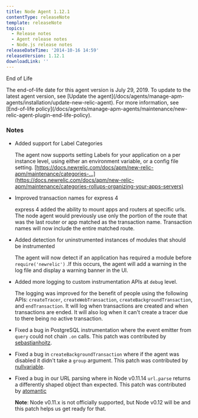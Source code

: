 ```yaml
---
title: Node Agent 1.12.1
contentType: releaseNote
template: releaseNote
topics:
  - Release notes
  - Agent release notes
  - Node.js release notes
releaseDateTime: '2014-10-16 14:59'
releaseVersion: 1.12.1
downloadLink: ''
---
```


End of Life

<Callout variant="important">
  The end-of-life date for this agent version is July 29, 2019. To update to the latest agent version, see [Update the agent](/docs/agents/manage-apm-agents/installation/update-new-relic-agent). For more information, see [End-of-life policy](/docs/agents/manage-apm-agents/maintenance/new-relic-agent-plugin-end-life-policy).
</Callout>

### Notes

* Added support for Label Categories

  The agent now supports setting Labels for your application on a per instance level, using either an environment variable, or a config file setting. [https://docs.newrelic.com/docs/apm/new-relic-apm/maintenance/categories-...](https://docs.newrelic.com/docs/apm/new-relic-apm/maintenance/categories-rollups-organizing-your-apps-servers)
* Improved transaction names for express 4

  express 4 added the ability to mount apps and routers at specific urls. The node agent would previously use only the portion of the route that was the last router or app matched as the transaction name. Transaction names will now include the entire matched route.
* Added detection for uninstrumented instances of modules that should be instrumented

  The agent will now detect if an application has required a module before `require('newrelic')` .If this occurs, the agent will add a warning in the log file and display a warning banner in the UI.
* Added more logging to custom instrumentation APIs at `debug` level.

  The logging was improved for the benefit of people using the following APIs: `createTracer`, `createWebTransaction`, `createBackgroundTransaction`, and `endTransaction`. It will log when transactions are created and when transactions are ended. It will also log when it can't create a tracer due to there being no active transaction.
* Fixed a bug in PostgreSQL instrumentation where the event emitter from `query` could not chain `.on` calls. This patch was contributed by [sebastianhoitz](https://github.com/sebastianhoitz).
* Fixed a bug in `createBackgroundTransaction` where if the agent was disabled it didn't take a `group` argument. This patch was contributed by [nullvariable](https://github.com/nullvariable).
* Fixed a bug in our URL parsing where in Node v0.11.14 `url.parse` returns a differently shaped object than expected. This patch was contributed by [atomantic](https://github.com/atomantic)

  **Note**: Node v0.11.x is not officially supported, but Node v0.12 will be and this patch helps us get ready for that.
